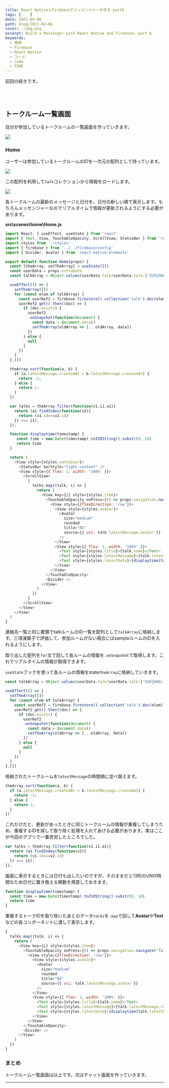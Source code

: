 ```yaml
---
title: React NativeとFirebaseでメッセンジャーを作る part6
tags: [    ]
date: 2021-04-06
path: blog/2021-04-06
cover: ./img.png
excerpt: Build a Messenger with React Native and Firebase. part 6
keywords:
  - 開発
  - Firebase
  - React Native
  - コード
  - code
  - PINE
---
```


<Link to="/blog/2021-04-05">前回</Link>の続きです。

<br/><br/>

## トークルーム一覧画面

自分が参加しているトークルームの一覧画面を作っていきます。

![](./img1.jpg)

### Home

ユーザーは参加しているトークルームのIDを一次元の配列として持っています。

![](./img2.png)

この配列を利用して`talk`コレクションから情報をロードします。

![](./img3.png)

各トークルームの最新のメッセージと日付を、日付の新しい順で表示します。もちろんメッセンジャーなのでリアルタイムで情報が更新されるようにする必要があります。

**src\scenes\home\Home.js**

```javascript
import React, { useEffect, useState } from 'react'
import { Text, View, TouchableOpacity, ScrollView, StatusBar } from 'react-native'
import styles from './styles'
import { firebase } from '../../firebase/config'
import { Divider, Avatar } from 'react-native-elements'

export default function Home(props) {
  const [theArray, setTheArray] = useState([])
  const userData = props.extraData
  const talkArray = Object.values(userData.talk?userData.talk:['5U9jbKELiLAO7ZQEYt0K'])

  useEffect(() => {
    setTheArray([])
    for (const elem of talkArray) {
      const userRef2 = firebase.firestore().collection('talk').doc(elem)
      userRef2.get().then((doc) => {
        if (doc.exists) {
          userRef2
          .onSnapshot(function(document) {
            const data = document.data()
            setTheArray(oldArray => [...oldArray, data])
          })
        } else {
          null
        }
      })
    }
  },[])

  theArray.sort(function(a, b) {
    if (a.latestMessage.createdAt > b.latestMessage.createdAt) {
      return -1;
    } else {
      return 1;
    }
  })

  var talks = theArray.filter(function(v1,i1,a1){ 
    return (a1.findIndex(function(v2){ 
      return (v1.id===v2.id) 
    }) === i1);
  });

  function displaytime(timestamp) {
     const time = new Date(timestamp).toISOString().substr(0, 10)
     return time
  }

  return (
    <View style={styles.container}>
      <StatusBar barStyle="light-content" />
      <View style={{ flex: 1, width: '100%' }}>
        <ScrollView>
          {
            talks.map((talk, i) => {
              return (
                <View key={i} style={styles.item}>
                  <TouchableOpacity onPress={() => props.navigation.navigate('Talk', { talkData: talk, myProfile: userData })}>
                    <View style={{flexDirection: 'row'}}>
                      <View style={styles.avatar}>
                        <Avatar
                          size="medium"
                          rounded
                          title="NI"
                          source={{ uri: talk.latestMessage.avatar }}
                        />
                      </View>
                      <View style={{ flex: 1, width: '100%' }}>
                        <Text style={styles.title}>{talk.name}</Text>
                        <Text style={styles.latestMessage}>{talk.latestMessage.text}</Text>
                        <Text style={styles.latestDate}>{displaytime(talk.latestMessage.createdAt)}</Text>
                      </View>
                    </View>
                  </TouchableOpacity>
                  <Divider />
                </View>
              )
            })
          }
        </ScrollView>
      </View>
    </View>
  )
}
```

連絡先一覧と同じ要領でtalkルームのID一覧を配列として`talkArray`に格納します。三項演算子で評価して、参加ルームがない場合にはsampleルームのIDを入れるようにします。

取り出した配列を`for`文で回して各ルームの情報を`.onSnapshot`で取得します。これでリアルタイムの情報が取得できます。

`useState`フックを使って各ルームの情報をstate`theArray`に格納していきます。

```javascript
const talkArray = Object.values(userData.talk?userData.talk:['5U9jbKELiLAO7ZQEYt0K'])

useEffect(() => {
  setTheArray([])
  for (const elem of talkArray) {
    const userRef2 = firebase.firestore().collection('talk').doc(elem)
    userRef2.get().then((doc) => {
      if (doc.exists) {
        userRef2
        .onSnapshot(function(document) {
          const data = document.data()
          setTheArray(oldArray => [...oldArray, data])
        })
      } else {
        null
      }
    })
  }
},[])
```

格納されたトークルームを`latestMessage`の時間順に並べ替えます。

```javascript
theArray.sort(function(a, b) {
  if (a.latestMessage.createdAt > b.latestMessage.createdAt) {
    return -1;
  } else {
    return 1;
  }
})
```

これだけだと、更新があったときに同じトークルームの情報が重複してしまうため、重複するIDを探して取り除く処理を入れてあげる必要があります。実はここが今回のアプリで一番苦労したところでした。

```javascript
var talks = theArray.filter(function(v1,i1,a1){ 
  return (a1.findIndex(function(v2){ 
    return (v1.id===v2.id) 
  }) === i1);
});
```

画面に表示するときには日付も出したいのですが、そのままだと13桁のUNIX時間なため日付に置き換える関数を用意しておきます。

```javascript
function displaytime(timestamp) {
  const time = new Date(timestamp).toISOString().substr(0, 10)
  return time
}
```

重複するトークIDを取り除いたあとのデータ`talks`を`.map`で回して**Avatar**や**Text**などの各コンポーネントに渡して表示します。

```javascript
{
  talks.map((talk, i) => {
    return (
      <View key={i} style={styles.item}>
        <TouchableOpacity onPress={() => props.navigation.navigate('Talk', { talkData: talk, myProfile: userData })}>
          <View style={{flexDirection: 'row'}}>
            <View style={styles.avatar}>
              <Avatar
                size="medium"
                rounded
                title="NI"
                source={{ uri: talk.latestMessage.avatar }}
              />
            </View>
            <View style={{ flex: 1, width: '100%' }}>
              <Text style={styles.title}>{talk.name}</Text>
              <Text style={styles.latestMessage}>{talk.latestMessage.text}</Text>
              <Text style={styles.latestDate}>{displaytime(talk.latestMessage.createdAt)}</Text>
            </View>
          </View>
        </TouchableOpacity>
        <Divider />
      </View>
    )
  })
}
```

### まとめ

トークルーム一覧画面は以上です。次はチャット画面を作っていきます。

---
